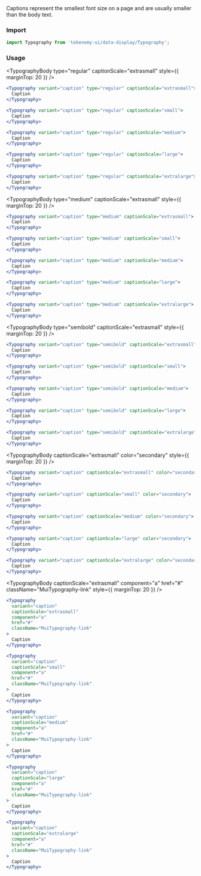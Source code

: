 
<Title>Caption</Title>
<Subtitle>
  Captions represent the smallest font size on a page and are usually smaller
  than the body text.
</Subtitle>

### Import

```jsx
import Typography from 'tokenomy-ui/data-display/Typography';
```

### Usage

<TabsState initial="regular">
  <div id="regular" title="Regular"><div>

<TypographyBody
  type="regular"
  captionScale="extrasmall"
  style={{ marginTop: 20 }}
/>

```jsx
<Typography variant="caption" type="regular" captionScale="extrasmall">
  Caption
</Typography>
```

<TypographyBody type="regular" captionScale="small" />

```jsx
<Typography variant="caption" type="regular" captionScale="small">
  Caption
</Typography>
```

<TypographyBody type="regular" captionScale="medium" />

```jsx
<Typography variant="caption" type="regular" captionScale="medium">
  Caption
</Typography>
```

<TypographyBody type="regular" captionScale="large" />

```jsx
<Typography variant="caption" type="regular" captionScale="large">
  Caption
</Typography>
```

<TypographyBody type="regular" captionScale="extralarge" />

```jsx
<Typography variant="caption" type="regular" captionScale="extralarge">
  Caption
</Typography>
```

  </div></div>
  <div id="medium" title="Medium"><div>

<TypographyBody
  type="medium"
  captionScale="extrasmall"
  style={{ marginTop: 20 }}
/>

```jsx
<Typography variant="caption" type="medium" captionScale="extrasmall">
  Caption
</Typography>
```

<TypographyBody type="medium" captionScale="small" />

```jsx
<Typography variant="caption" type="medium" captionScale="small">
  Caption
</Typography>
```

<TypographyBody type="medium" captionScale="medium" />

```jsx
<Typography variant="caption" type="medium" captionScale="medium">
  Caption
</Typography>
```

<TypographyBody type="medium" captionScale="large" />

```jsx
<Typography variant="caption" type="medium" captionScale="large">
  Caption
</Typography>
```

<TypographyBody type="medium" captionScale="extralarge" />

```jsx
<Typography variant="caption" type="medium" captionScale="extralarge">
  Caption
</Typography>
```

  </div></div>  
  <div id="semibold" title="Semibold"><div>

<TypographyBody
  type="semibold"
  captionScale="extrasmall"
  style={{ marginTop: 20 }}
/>

```jsx
<Typography variant="caption" type="semibold" captionScale="extrasmall">
  Caption
</Typography>
```

<TypographyBody type="semibold" captionScale="small" />

```jsx
<Typography variant="caption" type="semibold" captionScale="small">
  Caption
</Typography>
```

<TypographyBody type="semibold" captionScale="medium" />

```jsx
<Typography variant="caption" type="semibold" captionScale="medium">
  Caption
</Typography>
```

<TypographyBody type="semibold" captionScale="large" />

```jsx
<Typography variant="caption" type="semibold" captionScale="large">
  Caption
</Typography>
```

<TypographyBody type="semibold" captionScale="extralarge" />

```jsx
<Typography variant="caption" type="semibold" captionScale="extralarge">
  Caption
</Typography>
```

  </div></div>

  <div id="secondary" title="Secondary"><div>

<TypographyBody
  captionScale="extrasmall"
  color="secondary"
  style={{ marginTop: 20 }}
/>

```jsx
<Typography variant="caption" captionScale="extrasmall" color="secondary">
  Caption
</Typography>
```

<TypographyBody captionScale="small" color="secondary" />

```jsx
<Typography variant="caption" captionScale="small" color="secondary">
  Caption
</Typography>
```

<TypographyBody captionScale="medium" color="secondary" />

```jsx
<Typography variant="caption" captionScale="medium" color="secondary">
  Caption
</Typography>
```

<TypographyBody captionScale="large" color="secondary" />

```jsx
<Typography variant="caption" captionScale="large" color="secondary">
  Caption
</Typography>
```

<TypographyBody captionScale="extralarge" color="secondary" />

```jsx
<Typography variant="caption" captionScale="extralarge" color="secondary">
  Caption
</Typography>
```

  </div></div>

  <div id="link" title="Link"><div>

<TypographyBody
  captionScale="extrasmall"
  component="a"
  href="#"
  className="MuiTypography-link"
  style={{ marginTop: 20 }}
/>

```jsx
<Typography
  variant="caption"
  captionScale="extrasmall"
  component="a"
  href="#"
  className="MuiTypography-link"
>
  Caption
</Typography>
```

<TypographyBody
  captionScale="small"
  component="a"
  href="#"
  className="MuiTypography-link"
/>

```jsx
<Typography
  variant="caption"
  captionScale="small"
  component="a"
  href="#"
  className="MuiTypography-link"
>
  Caption
</Typography>
```

<TypographyBody
  captionScale="medium"
  component="a"
  href="#"
  className="MuiTypography-link"
/>

```jsx
<Typography
  variant="caption"
  captionScale="medium"
  component="a"
  href="#"
  className="MuiTypography-link"
>
  Caption
</Typography>
```

<TypographyBody
  captionScale="large"
  component="a"
  href="#"
  className="MuiTypography-link"
/>

```jsx
<Typography
  variant="caption"
  captionScale="large"
  component="a"
  href="#"
  className="MuiTypography-link"
>
  Caption
</Typography>
```

<TypographyBody
  captionScale="extralarge"
  component="a"
  href="#"
  className="MuiTypography-link"
/>

```jsx
<Typography
  variant="caption"
  captionScale="extralarge"
  component="a"
  href="#"
  className="MuiTypography-link"
>
  Caption
</Typography>
```

  </div></div>
</TabsState>
